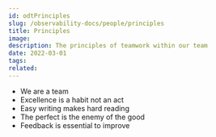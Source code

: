 ---
id: odtPrinciples
slug: /observability-docs/people/principles
title: Principles
image:
description: The principles of teamwork within our team
date: 2022-03-01
tags:
related:
---

<DocCallOut color="warning" title="This page is under construction..." />

- We are a team
- Excellence is a habit not an act
- Easy writing makes hard reading
- The perfect is the enemy of the good
- Feedback is essential to improve
